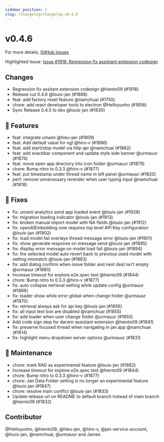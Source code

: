 ```yaml
---
sidebar_position: 2
slug: /changelog/changelog-v0.4.6
---
```

# v0.4.6

For more details, [GitHub Issues](https://github.com/janhq/jan/releases/tag/v0.4.6)

Highlighted Issue:  [Issue #1918: Regression fix assistant extension codesign](https://github.com/janhq/jan/pull/1918)

## Changes

- Regression fix assitant extension codesign @hiento09 (#1918)
- Release cut 0.4.6 @louis-jan (#1888)
- feat: add factory reset feature @namchuai (#1750)
- chore: add react developer tools to electron @Helloyunho (#1858)
- Sync Release 0.4.5 to dev @louis-jan (#1830)

## 🚀 Features

- feat: integrate umami @hieu-jan (#1809)
- feat: Add default value for ngl @hiro-v (#1886)
- feat: add start/stop model via http api @namchuai (#1862)
- feat: add snackbar component and update style side banner @urmauur (#1874)
- feat: move open app directory into icon folder @urmauur (#1879)
- chore: Bump nitro to 0.3.3 @hiro-v (#1877)
- feat: put timestamp under thread name in left panel @urmauur (#1820)
- perf: remove unnecessary rerender when user typing input @namchuai (#1818)

## 🐛 Fixes

- fix: umami analytics send app loaded event @louis-jan (#1928)
- fix: migration loading indicator @louis-jan (#1913)
- fix: broken manual import model with NA fields @louis-jan (#1912)
- fix: openAIEmbedding now requires top level API Key configuration @louis-jan (#1902)
- fix: load model fail overlays thread message error @louis-jan (#1901)
- fix: show generate response on message send @louis-jan (#1895)
- fix: display error message on model load fail @louis-jan (#1894)
- fix: the selected model auto revert back to previous used model with setting mismatch @louis-jan (#1883)
- fix: add dialog confirm when move folder and next dest isn't empty @urmauur (#1880)
- Increase timeout for explore.e2e.spec test @hiento09 (#1844)
- chore: Bump nitro to 0.3.3 @hiro-v (#1877)
- fix: auto collapse retrieval setting while update config @urmauur (#1866)
- fix: loader show while error global when change folder @urmauur (#1870)
- fix: retrieval always ask for api key @louis-jan (#1856)
- fix: all input text box are disabled @namchuai (#1855)
- fix: add loader when user change folder @urmauur (#1850)
- Add code sign step for darwin assistant extension @hiento09 (#1841)
- fix: preserve focused thread when navigating in jan app @namchuai (#1814)
- fix: highlight menu dropdown server options @urmauur (#1831)

## 🧰 Maintenance

- chore: mark RAG as experimental feature @louis-jan (#1882)
- Increase timeout for explore.e2e.spec test @hiento09 (#1844)
- chore: Bump nitro to 0.3.3 @hiro-v (#1877)
- chore: Jan Data Folder setting is no longer an experimental feature @louis-jan (#1847)
- chore: resolve main conflict @louis-jan (#1833)
- Update release url on README to default branch instead of main branch @hiento09 (#1832)

## Contributor

@Helloyunho, @hiento09, @hieu-jan, @hiro-v, @jan-service-account, @louis-jan, @namchuai, @urmauur and James

